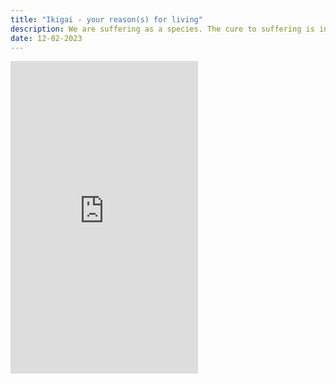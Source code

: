 ```yaml
---
title: "Ikigai - your reason(s) for living"
description: We are suffering as a species. The cure to suffering is in the search for meaning. It's about time we reintroduce that search to the world conversation.
date: 12-02-2023
---
```


<Wide><iframe
  className="w-full my-12 rounded-lg"
  height="500px"
  src="https://www.youtube-nocookie.com/embed/gkdcVNPsVqc?si=xO9ktsoIRN40T1Ha"
  title="Finding your ikigai"
  frameborder="0"
  allow="accelerometer; autoplay; clipboard-write; encrypted-media; gyroscope; picture-in-picture; web-share"
  allowfullscreen
/></Wide>

## The Problem

In a doom-scrolling world, dominated by daily dopamine benders and automatically enhanced interactions we are missing something essential…

Truth.

It is becoming increasingly unclear what to believe in, and as virtual reality and content-churning AI continues to improve, we will slip further away from a meaningful life.

Spirituality is, in-part, the exploration of our Human Truth. That truth goes by many names, it's been called God, Love, the Tao, the Logos, Source, Life, and The Soul of The Universe to name a few.
I've written extensively about this in [a story about higher power.](/blog/alchemy)
Civilization, religious systems, and a humanity-old philosophical conversation aims to address the question, “Why are we here?”

The answer to that question is our Human Truth, and it is the depth of exploration to that question that we are losing touch with in an increasingly shallow world.

## The Solution

Be more selfish!
If it sounds counterintuitive, that may be because you think selfish is a bad word.
There is no single human, who has ever lived, who has risen beyond selfishness.
**Survival is a selfish act.**
If you're eating food and drinking water to stay alive, you're doing something for your self.

That's not a bad thing.

<Quote text="Put your own face mask on first before helping others." author="Your airline steward/stewardess" />

**By taking care of ourselves, a selfish act, we are better able to show up for others in the world.**
Perhaps a more convincing quote from someone society tends to label as selfless:

<Quote text="Be the change you want to see in the world." author="Mahatma Gandhi" />

Hopefully we've established that selfishness isn't a bad word.
Now, if we want the world to be more thoughtful and reflective, we must start with our self.

Instead of "Why are we here?" how about "Why am I here?"
It's not an easy question to answer.

## How to explore your purpose

This venn diagram is a great tool for understanding your reason for being.
It combines western exploration of purpose with the Japanese concept of Ikigai.

![Ikigai Venn Diagram](/images/articles/ikigai.png)

<Callout prose>

I've create a mini-series on Ikigai to help you explore the component parts.

[What You Love:](/blog/what-you-love-to-do) the stuff that energizes you, and puts you in flow.

[What You Are Good At:](/blog/what-you-are-good-at) your strengths, skills, your superpower.

[What You Can Be Paid For:](/blog/what-you-can-be-paid-for) how you can create a positively reinforcing cycle for your purpose.

[What The World Needs:](/blog/what-the-world-needs) the world problems that matter most to you.
</Callout>

By finding the harmony among these elements, we can guide individuals to their unique Ikigai - where passion, mission, vocation, and profession intersect, leading to a life of balance, fulfillment, and positive impact.

## Final Thoughts

Our species is suffering greatly. The cure to suffering is in the search for meaning. It's about time we reintroduce that search to the world conversation.
By reinvesting in our Human Truth, the Soul of The Universe, God, Life, or whichever name the ultimate goes by to you, we can help humanity rediscover meaning.
